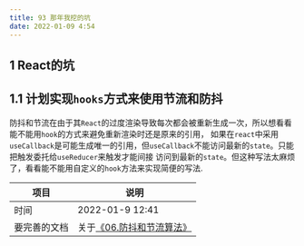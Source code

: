 ```yaml
---
title: 93 那年我挖的坑
date: 2022-01-09 4:54
---
```


## 1 React的坑
## 1.1 计划实现`hooks`方式来使用节流和防抖

防抖和节流在由于其`React`的过度渲染导致每次都会被重新生成一次，所以想看看能不能用`hook`的方式来避免重新渲染时还是原来的引用，
如果在`react`中采用`useCallback`是可能生成唯一的引用，但`useCallback`不能访问最新的`state`。只能把触发委托给`useReducer`来触发才能间接
访问到最新的`state`。但这种写法太麻烦了，看看能不能用自定义的`hook`方法来实现简便的写法.

| 项目 | 说明 |
| --- | --- |
| 时间 | 2022-01-9 12:41 |
| 要完善的文档 | 关于[《06.防抖和节流算法》](/docs/算法/防抖和节流算法) |







